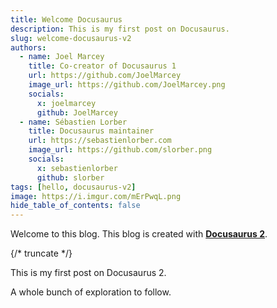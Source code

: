 ```yaml
---
title: Welcome Docusaurus
description: This is my first post on Docusaurus.
slug: welcome-docusaurus-v2
authors:
  - name: Joel Marcey
    title: Co-creator of Docusaurus 1
    url: https://github.com/JoelMarcey
    image_url: https://github.com/JoelMarcey.png
    socials:
      x: joelmarcey
      github: JoelMarcey
  - name: Sébastien Lorber
    title: Docusaurus maintainer
    url: https://sebastienlorber.com
    image_url: https://github.com/slorber.png
    socials:
      x: sebastienlorber
      github: slorber
tags: [hello, docusaurus-v2]
image: https://i.imgur.com/mErPwqL.png
hide_table_of_contents: false
---
```


Welcome to this blog. This blog is created with [**Docusaurus 2**](https://docusaurus.io/).

{/* truncate */}

This is my first post on Docusaurus 2.

A whole bunch of exploration to follow.